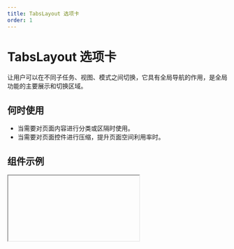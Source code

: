 ```yaml
---
title: TabsLayout 选项卡
order: 1
---
```


# TabsLayout 选项卡

让用户可以在不同子任务、视图、模式之间切换，它具有全局导航的作用，是全局功能的主要展示和切换区域。


## 何时使用
- 当需要对页面内容进行分类或区隔时使用。
- 当需要对页面控件进行压缩，提升页面空间利用率时。


## 组件示例


<Iframe url="https://www.aliwork.com/developer/tabs-layout-v2?isRenderNav=false" />

## 组件属性


<AttrTable
  dataSource={[
    {
      code: 'items',
      type: '[TabItem[]](/docs/components/interface#tabitem)',
      default: '-',
      desc: '可以设置默认激活选项、禁用选项和标签名',
    },
    {
      code: 'shape',
      type: `'pure' | 'wrapped' | 'text' | 'capsule'`,
      default: `'pure'`,
      desc: '设置选项卡形态',
    },
    {
      code: 'size',
      type: `'small' | 'medium'`,
      default: `'medium'`,
      desc: '标签项大小',
    },
    {
      code: 'contentPadding',
      type: `string`,
      default: `'20px 20px'`,
      desc: '设定内容区的内间距，请输入 CSS padding 值',
    },
    {
      code: 'excessMode',
      type: `'slide' | 'dropdown'`,
      default: `'slide'`,
      desc: '选项卡过多时的滑动模式，slide：滑动、dropdown：下拉选择',
    },
    {
      code: 'tabPosition',
      type: `'top' | 'bottom' | 'left' | 'right'`,
      default: `'top'`,
      desc: '导航选项卡的位置',
    },
    {
      code: 'needBadge',
      type: 'boolean',
      default: `false`,
      desc: '开启徽标',
    },
    {
      code: 'renderBadge',
      type: `(tabItem: object) => ReactNode`,
      default: `-`,
      desc: '徽标渲染',
    },
    {
      code: 'tabRender',
      type: `(key: string, props: object) => ReactNode`,
      default: `-`,
      desc: '自定义渲染选项卡',
    },
    {
      code: 'extraRender',
      type: `() => ReactNode`,
      default: `-`,
      desc: '渲染导航栏附加内容',
    },
    {
      code: 'onTabChange',
      type: '(activeIndex: number, key: string) => void',
      default: '-',
      desc: '选项卡切换事件',
    },
  ]}
/>